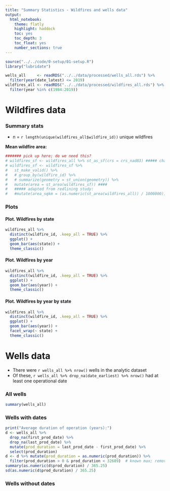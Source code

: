 ```yaml
---
title: "Summary Statistics - Wildfires and wells data"
output:
  html_notebook:
    theme: flatly
    highlight: haddock 
    toc: yes
    toc_depth: 3
    toc_float: yes
    number_sections: true
---
```


```r
source("../../code/0-setup/01-setup.R")
library("lubridate")
```

```r
wells_all     <- readRDS("../../data/processed/wells_all.rds") %>% 
  filter(year(date_latest) <= 2019)
wildfires_all <- readRDS("../../data/processed/wildfires_all.rds") %>% 
  filter(year %in% c(1984:2019))
```


# Wildfires data

### Summary stats

 - n = `r length(unique(wildfires_all$wildfire_id))` unique wildfires

**Mean wildfire area:**

```r
####### pick up here; do we need this?
# wildfires_sf <- wildfires_all %>% st_as_sf(crs = crs_nad83) ##### change to WGS84
# wildfires_sf <- wildfires_sf %>% 
#   st_make_valid() %>% 
#   # group_by(wildfire_id) %>% 
#   # summarize(geometry = st_union(geometry)) %>% 
#   mutate(area = st_area(wildfires_sf)) ####
#   ##### adapted from redlining study:
#   #mutate(area_sqkm = (as.numeric(st_area(wildfires_all)) / 1000000))
```



### Plots

#### Plot. Wildfires by state

```r
wildfires_all %>% 
  distinct(wildfire_id, .keep_all = TRUE) %>% 
  ggplot() +
  geom_bar(aes(state)) +
  theme_classic()
```

#### Plot. Wildfires by year

```r
wildfires_all %>% 
  distinct(wildfire_id, .keep_all = TRUE) %>%
  ggplot() +
  geom_bar(aes(year)) +
  theme_classic()
```

#### Plot. Wildfires by year by state

```r
wildfires_all %>% 
  distinct(wildfire_id, .keep_all = TRUE) %>%
  ggplot() +
  geom_bar(aes(year)) +
  facet_wrap(~ state) +
  theme_classic()
```


# Wells data

- There were `r wells_all %>% nrow()` wells in the analytic dataset
- Of these, `r wells_all %>% drop_na(date_earliest) %>% nrow()` had at least one operational date


### All wells

```r
summary(wells_all)
```

### Wells with dates

```r
print("Average duration of operation (years):")
d <- wells_all %>% 
  drop_na(first_prod_date) %>% 
  drop_na(last_prod_date) %>% 
  mutate(prod_duration = last_prod_date - first_prod_date) %>% 
  select(prod_duration)
d <- d %>% mutate(prod_duration = as.numeric(prod_duration)) %>%  
  filter(prod_duration > 0 & prod_duration < 32689)  # known max; removes errors
summary(as.numeric(d$prod_duration) / 365.25)
sd(as.numeric(d$prod_duration) / 365.25)
```

### Wells without dates

```r

```



